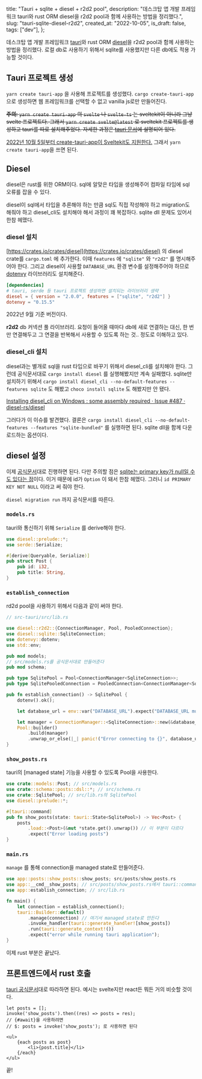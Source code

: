   title: "Tauri + sqlite + diesel + r2d2 pool",
  description:
    "데스크탑 앱 개발 프레임워크 tauri와 rust ORM diesel을 r2d2 pool과 함께 사용하는 방법을 정리했다.",
  slug: "tauri-sqlite-diesel-r2d2",
  created_at: "2022-10-05",
  is_draft: false,
  tags: ["dev"],
};

데스크탑 앱 개발 프레임워크 [tauri](https://tauri.app/)와 rust ORM [diesel](https://diesel.rs/)을 r2d2 pool과 함께 사용하는 방법을 정리했다. 로컬 db로 사용하기 위해서 sqlite를 사용했지만 다른 db에도 적용 가능할 것이다.

## Tauri 프로젝트 생성

`yarn create tauri-app` 을 사용해 프로젝트를 생성했다. `cargo create-tauri-app` 으로 생성하면 웹 프레임워크를 선택할 수 없고 vanilla js로만 만들어진다.

~~**주의:** `yarn create tauri-app` 의 `svelte` 나 `svelte-ts` 는 sveltekit이 아니라 그냥 svelte 프로젝트다. 그래서 `yarn create svelte@latest` 로 sveltekit 프로젝트를 생성하고 tauri를 따로 설치해주었다. 자세한 과정은 [tauri 문서](https://tauri.app/v1/guides/getting-started/setup/sveltekit)에 설명되어 있다.~~

[2022년 10월 5일부터 create-tauri-app이 Sveltekit도 지원한다.](https://github.com/tauri-apps/create-tauri-app/pull/200) 그래서 `yarn create tauri-app`을 쓰면 된다.

## Diesel

diesel은 rust를 위한 ORM이다. sql에 알맞은 타입을 생성해주어 컴파일 타임에 sql 오류를 잡을 수 있다.

diesel이 sql에서 타입을 추론해야 하는 만큼 sql도 직접 작성해야 하고 migration도 해줘야 하고 diesel_cli도 설치해야 해서 과정이 꽤 복잡하다. sqlite dll 문제도 있어서 한참 헤맸다.

### diesel 설치

[https://crates.io/crates/diesel](https://crates.io/crates/diesel) 의 diesel crate를 `cargo.toml` 에 추가한다. 이때 `features` 에 `"sqlite"` 와 `"r2d2"` 를 명시해주어야 한다. 그리고 diesel이 사용할 `DATABASE_URL` 환경 변수를 설정해주어야 하므로 [dotenvy](https://crates.io/crates/dotenvy) 라이브러리도 설치해준다.

```toml
[dependencies]
# tauri, serde 등 tauri 프로젝트 생성하면 설치되는 라이브러리 생략
diesel = { version = "2.0.0", features = ["sqlite", "r2d2"] }
dotenvy = "0.15.5"
```

2022년 9월 기준 버전이다.

**r2d2** db 커넥션 풀 라이브러리. 요청이 들어올 때마다 db에 새로 연결하는 대신, 한 번만 연결해두고 그 연결을 반복해서 사용할 수 있도록 하는 것.. 정도로 이해하고 있다.

### diesel_cli 설치

diesel과는 별개로 sql을 rust 타입으로 바꾸기 위해서 diesel_cli를 설치해야 한다. 그런데 공식문서대로 `cargo install diesel` 를 실행해봤지만 계속 실패했다. sqlite만 설치하기 위해서 `cargo install diesel_cli --no-default-features --features sqlite` 도 해봤고 `choco install sqlite` 도 해봤지만 안 됐다.

[Installing diesel_cli on Windows : some assembly required · Issue #487 · diesel-rs/diesel](https://github.com/diesel-rs/diesel/issues/487#issuecomment-432136835)

그러다가 이 이슈를 발견했다. 결론은 `cargo install diesel_cli --no-default-features --features "sqlite-bundled"` 를 실행하면 된다. sqlite dll을 함께 다운로드하는 옵션이다.

## diesel 설정

이제 [공식문서](https://diesel.rs/guides/getting-started#setup-diesel-for-your-project)대로 진행하면 된다. 다만 주의할 점은 [sqlite는 primary key가 null일 수도 있다는 점](https://sqlite.org/lang_createtable.html#the_primary_key)이다. 이거 때문에 id가 `Option` 이 돼서 한참 헤맸다. 그러니 `id PRIMARY KEY NOT NULL` 이라고 써 줘야 한다.

`diesel migration run` 까지 공식문서를 따른다.

### `models.rs`

tauri와 통신하기 위해 `Serialize` 를 derive해야 한다.

```rust
use diesel::prelude::*;
use serde::Serialize;

#[derive(Queryable, Serialize)]
pub struct Post {
    pub id: i32,
    pub title: String,
}
```

### `establish_connection`

rd2d pool을 사용하기 위해서 다음과 같이 써야 한다.

```rust
// src-tauri/src/lib.rs

use diesel::r2d2::{ConnectionManager, Pool, PooledConnection};
use diesel::sqlite::SqliteConnection;
use dotenvy::dotenv;
use std::env;

pub mod models;
// src/models.rs를 공식문서대로 만들어준다
pub mod schema;

pub type SqlitePool = Pool<ConnectionManager<SqliteConnection>>;
pub type SqlitePooledConnection = PooledConnection<ConnectionManager<SqliteConnection>>;

pub fn establish_connection() -> SqlitePool {
    dotenv().ok();

    let database_url = env::var("DATABASE_URL").expect("DATABASE_URL must be set");

    let manager = ConnectionManager::<SqliteConnection>::new(&database_url);
    Pool::builder()
        .build(manager)
        .unwrap_or_else(|_| panic!("Error connecting to {}", database_url))
}
```

### `show_posts.rs`

tauri의 [managed state] 기능을 사용할 수 있도록 Pool을 사용한다.

```rust
use crate::models::Post; // src/models.rs
use crate::schema::posts::dsl::*; // src/schema.rs
use crate::SqlitePool; // src/lib.rs의 SqlitePool
use diesel::prelude::*;

#[tauri::command]
pub fn show_posts(state: tauri::State<SqlitePool>) -> Vec<Post> {
    posts
        .load::<Post>(&mut *state.get().unwrap()) // 이 부분이 다르다
        .expect("Error loading posts")
}
```

### `main.rs`

`manage` 를 통해 connection을 managed state로 만들어준다.

```rust
use app::posts::show_posts::show_posts; src/posts/show_posts.rs
use app::__cmd__show_posts; // src/posts/show_posts.rs에서 tauri::command 함수를 use 했더니 이렇게 됐다.
use app::establish_connection; // src/lib.rs

fn main() {
    let connection = establish_connection();
    tauri::Builder::default()
        .manage(connection) // 여기서 managed state로 만든다
        .invoke_handler(tauri::generate_handler![show_posts])
        .run(tauri::generate_context!())
        .expect("error while running tauri application");
}
```

이제 rust 부분은 끝났다.

## 프론트엔드에서 rust 호출

[tauri 공식문서](https://tauri.app/v1/guides/features/command#basic-example)대로 따라하면 된다. 예시는 svelte지만 react든 뭐든 거의 비슷할 것이다.

```tsx
let posts = [];
invoke('show_posts').then((res) => posts = res);
// {#await}을 사용하려면
// $: posts = invoke('show_posts'); 로 사용하면 된다

<ul>
	{each posts as post}
		<li>{post.title}</li>
	{/each}
</ul>
```

끝!
